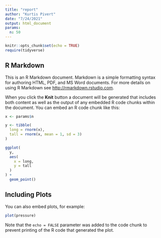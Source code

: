 ```yaml
---
title: "report"
author: "Kurtis Pivert"
date: "7/24/2021"
output: html_document
params: 
  n: 50
---
```


```r
knitr::opts_chunk$set(echo = TRUE)
require(tidyverse)
```

## R Markdown

This is an R Markdown document. Markdown is a simple formatting syntax for authoring HTML, PDF, and MS Word documents. For more details on using R Markdown see <http://rmarkdown.rstudio.com>.

When you click the **Knit** button a document will be generated that includes both content as well as the output of any embedded R code chunks within the document. You can embed an R code chunk like this:

```r
x <- params$n

y <- tibble(
  long = rnorm(x),
  tall = rnorm(x, mean = 1, sd = 3)
)

ggplot(
  y, 
  aes(
    x = long, 
    y = tall
  )
) +
  geom_point()


```

## Including Plots

You can also embed plots, for example:

```r
plot(pressure)
```

Note that the `echo = FALSE` parameter was added to the code chunk to prevent printing of the R code that generated the plot.
